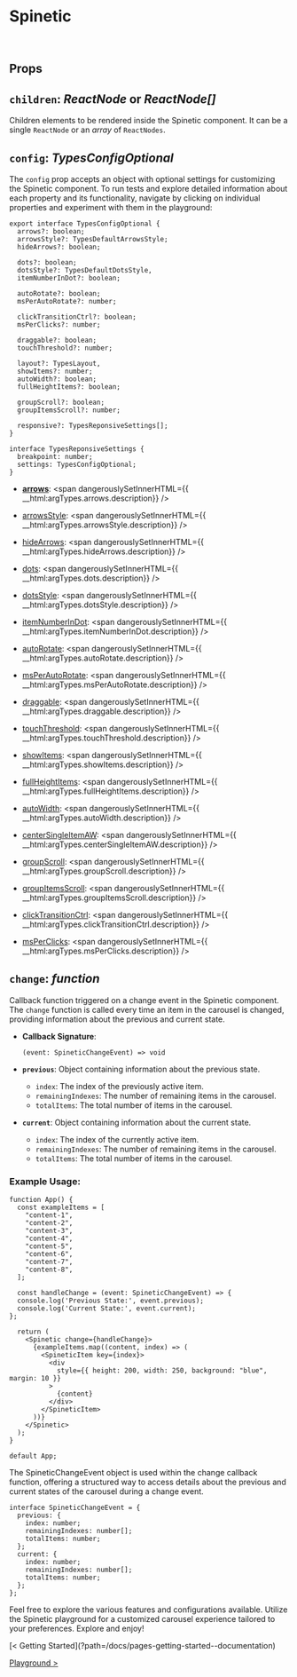 

<GoToTheTop />

<Meta title="pages/Props" />

# Spinetic
<br />

## Props

## `children`: _ReactNode_ or _ReactNode[]_

Children elements to be rendered inside the Spinetic component. It can be a single `ReactNode` or an _array_ of `ReactNodes`.

## `config`: _TypesConfigOptional_

The `config` prop accepts an object with optional settings for customizing the Spinetic component. To run tests and explore detailed information about each property and its functionality, navigate by clicking on individual properties and experiment with them in the playground:

```tsx
export interface TypesConfigOptional {
  arrows?: boolean;
  arrowsStyle?: TypesDefaultArrowsStyle;
  hideArrows?: boolean;

  dots?: boolean;
  dotsStyle?: TypesDefaultDotsStyle,
  itemNumberInDot?: boolean;

  autoRotate?: boolean;
  msPerAutoRotate?: number;

  clickTransitionCtrl?: boolean;
  msPerClicks?: number;

  draggable?: boolean;
  touchThreshold?: number;

  layout?: TypesLayout,
  showItems?: number;
  autoWidth?: boolean;
  fullHeightItems?: boolean;

  groupScroll?: boolean;
  groupItemsScroll?: number;

  responsive?: TypesReponsiveSettings[];
}

interface TypesReponsiveSettings {
  breakpoint: number;
  settings: TypesConfigOptional;
}
```

- [**arrows**](?path=/docs/pages-playground--documentation#arrows): <span dangerouslySetInnerHTML={{ __html:argTypes.arrows.description}} />
- [arrowsStyle](?path=/docs/pages-playground--documentation#arrowsStyle): <span dangerouslySetInnerHTML={{ __html:argTypes.arrowsStyle.description}} />
- [hideArrows](?path=/docs/pages-playground--documentation#hideArrows): <span dangerouslySetInnerHTML={{ __html:argTypes.hideArrows.description}} />

- [dots](?path=/docs/pages-playground--documentation#dots): <span dangerouslySetInnerHTML={{ __html:argTypes.dots.description}} />
- [dotsStyle](?path=/docs/pages-playground--documentation#dotsStyle): <span dangerouslySetInnerHTML={{ __html:argTypes.dotsStyle.description}} />
- [itemNumberInDot](?path=/docs/pages-playground--documentation#itemNumberInDot): <span dangerouslySetInnerHTML={{ __html:argTypes.itemNumberInDot.description}} />

- [autoRotate](?path=/docs/pages-playground--documentation#autoRotate): <span dangerouslySetInnerHTML={{ __html:argTypes.autoRotate.description}} />
- [msPerAutoRotate](?path=/docs/pages-playground--documentation#msPerAutoRotate): <span dangerouslySetInnerHTML={{ __html:argTypes.msPerAutoRotate.description}} />

- [draggable](?path=/docs/pages-playground--documentation#draggable): <span dangerouslySetInnerHTML={{ __html:argTypes.draggable.description}} />
- [touchThreshold](?path=/docs/pages-playground--documentation#touchThreshold): <span dangerouslySetInnerHTML={{ __html:argTypes.touchThreshold.description}} />

- [showItems](?path=/docs/pages-playground--documentation#showItems): <span dangerouslySetInnerHTML={{ __html:argTypes.showItems.description}} />
- [fullHeightItems](?path=/docs/pages-playground--documentation#fullHeightItems): <span dangerouslySetInnerHTML={{ __html:argTypes.fullHeightItems.description}} />

- [autoWidth](?path=/docs/pages-playground--documentation#autoWidth): <span dangerouslySetInnerHTML={{ __html:argTypes.autoWidth.description}} />
- [centerSingleItemAW](?path=/docs/pages-playground--documentation#centerSingleItemAW): <span dangerouslySetInnerHTML={{ __html:argTypes.centerSingleItemAW.description}} />

- [groupScroll](?path=/docs/pages-playground--documentation#groupScroll): <span dangerouslySetInnerHTML={{ __html:argTypes.groupScroll.description}} />
- [groupItemsScroll](?path=/docs/pages-playground--documentation#groupItemsScroll): <span dangerouslySetInnerHTML={{ __html:argTypes.groupItemsScroll.description}} />

- [clickTransitionCtrl](?path=/docs/pages-playground--documentation#clickTransitionCtrl): <span dangerouslySetInnerHTML={{ __html:argTypes.clickTransitionCtrl.description}} />
- [msPerClicks](?path=/docs/pages-playground--documentation#msPerClicks): <span dangerouslySetInnerHTML={{ __html:argTypes.msPerClicks.description}} />

## `change`: _function_

Callback function triggered on a change event in the Spinetic component. The `change` function is called every time an item in the carousel is changed, providing information about the previous and current state.

- **Callback Signature**:

  ```tsx
  (event: SpineticChangeEvent) => void
  ```

- **`previous`**: Object containing information about the previous state.

  - `index`: The index of the previously active item.
  - `remainingIndexes`: The number of remaining items in the carousel.
  - `totalItems`: The total number of items in the carousel.

- **`current`**: Object containing information about the current state.
  - `index`: The index of the currently active item.
  - `remainingIndexes`: The number of remaining items in the carousel.
  - `totalItems`: The total number of items in the carousel.

### Example Usage:

```tsx
function App() {
  const exampleItems = [
    "content-1",
    "content-2",
    "content-3",
    "content-4",
    "content-5",
    "content-6",
    "content-7",
    "content-8",
  ];

  const handleChange = (event: SpineticChangeEvent) => {
  console.log('Previous State:', event.previous);
  console.log('Current State:', event.current);
};

  return (
    <Spinetic change={handleChange}>
      {exampleItems.map((content, index) => (
        <SpineticItem key={index}>
          <div
            style={{ height: 200, width: 250, background: "blue", margin: 10 }}
          >
            {content}
          </div>
        </SpineticItem>
      ))}
    </Spinetic>
  );
}

default App;

```

The SpineticChangeEvent object is used within the change callback function, offering a structured way to access details about the previous and current states of the carousel during a change event.

```tsx
interface SpineticChangeEvent = {
  previous: {
    index: number;
    remainingIndexes: number[];
    totalItems: number;
  };
  current: {
    index: number;
    remainingIndexes: number[];
    totalItems: number;
  };
};
```

Feel free to explore the various features and configurations available. Utilize the Spinetic playground for a customized carousel experience tailored to your preferences. Explore and enjoy!

<div class="nav-previous-next-idx">
[< Getting Started](?path=/docs/pages-getting-started--documentation)

[Playground >](?path=/docs/pages-playground--documentation)
</div>

<br /><br /><br /><br />